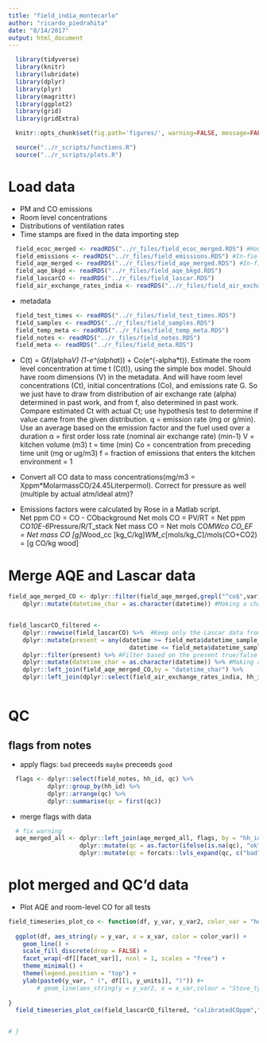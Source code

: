 ```yaml
---
title: "field_india_montecarlo"
author: "ricardo_piedrahita"
date: "8/14/2017"
output: html_document
---
```


```r
  library(tidyverse)
  library(knitr)
  library(lubridate)
  library(dplyr)
  library(plyr)
  library(magrittr)
  library(ggplot2)
  library(grid)
  library(gridExtra)
```

```r
  knitr::opts_chunk$set(fig.path='figures/', warning=FALSE, message=FALSE, cache=FALSE)
```

```r
  source("../r_scripts/functions.R")
  source("../r_scripts/plots.R")
```

# Load data

* PM and CO emissions
* Room level concentrations
* Distributions of ventilation rates
* Time stamps are fixed in the data importing step

```r
  field_ecoc_merged <- readRDS("../r_files/field_ecoc_merged.RDS") #Household level ec and oc measurements
  field_emissions <- readRDS("../r_files/field_emissions.RDS") #In-field emissions measurements (ec, oc)
  field_aqe_merged <- readRDS("../r_files/field_aqe_merged.RDS") #In-field emissions level gas phase measurements
  field_aqe_bkgd <- readRDS("../r_files/field_aqe_bkgd.RDS") 
  field_lascarCO <- readRDS("../r_files/field_lascar.RDS")
  field_air_exchange_rates_india <- readRDS("../r_files/field_air_exchange_rates_india.RDS")
```

* metadata

```r
  field_test_times <- readRDS("../r_files/field_test_times.RDS")
  field_samples <- readRDS("../r_files/field_samples.RDS")
  field_temp_meta <- readRDS("../r_files/field_temp_meta.RDS")
  field_notes <- readRDS("../r_files/field_notes.RDS")
  field_meta <- readRDS("../r_files/field_meta.RDS")
```

* C(t) = Gf/(alpha*V) (1-e^(alpha*t)) + Co(e^(-alpha*t)).  Estimate the room level concentration at time t (C(t)), using the simple box model.  Should have room dimensions (V) in the metadata.  And will have room level concentrations (Ct), initial concentrations (Co), and emissions rate G.  So we just have to draw from distribution of air exchange rate (alpha) determined in past work, and from f, also determined in past work.  Compare estimated Ct with actual Ct; use hypothesis test to determine if value came from the given distribution.
q = emission rate (mg or g/min).  Use an average based on the emission factor and the fuel used over a duration
α = first order loss rate (nominal air exchange rate) (min-1)
V = kitchen volume (m3)
t = time (min)
Co = concentration from preceding time unit (mg or ug/m3)
f = fraction of emissions that enters the kitchen environment = 1

* Convert all CO data to mass concentrations(mg/m3 = Xppm*MolarmassCO/24.45Literpermol).  Correct for pressure as well (multiple by actual atm/ideal atm)?  
* Emissions factors were calculated by Rose in a Matlab script.  
Net ppm CO = CO - CObackground
Net mols CO = PV/RT = Net ppm CO*10E-6*Pressure/R/T_stack
Net mass CO = Net mols CO*MWco
CO_EF = Net mass CO [g]*Wood_cc [kg_C/kg]*WM_c*[mols/kg_C]/mols(CO+CO2) = [g CO/kg wood]

# Merge AQE and Lascar data
```r
field_aqe_merged_CO <- dplyr::filter(field_aqe_merged,grepl("^co$",var)) %>%
    dplyr::mutate(datetime_char = as.character(datetime)) #Making a char time variable to allow joining


field_lascarCO_filtered <- 
    dplyr::rowwise(field_lascarCO) %>%  #Keep only the Lascar data from within the start and stop time of an experiment.
    dplyr::mutate(present = any(datetime >= field_meta$datetime_sample_start &  #Flag the time as in or out of range.
                                  datetime <= field_meta$datetime_sample_end)) %>%
    dplyr::filter(present) %>% #Filter based on the present true/false variable.
    dplyr::mutate(datetime_char = as.character(datetime)) %>% #Making a char time variable to allow joining
    dplyr::left_join(field_aqe_merged_CO,by = "datetime_char") %>%
    dplyr::left_join(dplyr::select(field_air_exchange_rates_india, hh_id, Average, Stove_type,Fuel,Meal,Pot),by = "hh_id")



```


# QC

## flags from notes

* apply flags: `bad` preceeds `maybe` preceeds `good`

```r
  flags <- dplyr::select(field_notes, hh_id, qc) %>%
           dplyr::group_by(hh_id) %>%
           dplyr::arrange(qc) %>%
           dplyr::summarise(qc = first(qc))
```

* merge flags with data

```r
  # fix warning
  aqe_merged_all <- dplyr::left_join(aqe_merged_all, flags, by = "hh_id") %>%
                    dplyr::mutate(qc = as.factor(ifelse(is.na(qc), "ok", as.character(qc)))) %>%
                    dplyr::mutate(qc = forcats::lvls_expand(qc, c("bad", "maybe", "ok")))
```


# plot merged and QC'd data
* Plot AQE and room-level CO for all tests


```r


field_timeseries_plot_co <- function(df, y_var, y_var2, color_var = "height", x_var = "datetime.x", facet_var = "hh_id", y_units = "units") {
  
  ggplot(df, aes_string(y = y_var, x = x_var, color = color_var)) +
    geom_line() +
    scale_fill_discrete(drop = FALSE) +
    facet_wrap(~df[[facet_var]], ncol = 1, scales = "free") +
    theme_minimal() +
    theme(legend.position = "top") +
    ylab(paste0(y_var, " (", df[[1, y_units]], ")")) #+
        # geom_line(aes_string(y = y_var2, x = x_var,colour = "Stove_type")) 
  
}
  field_timeseries_plot_co(field_lascarCO_filtered, "calibratedCOppm","val")


# }


```















